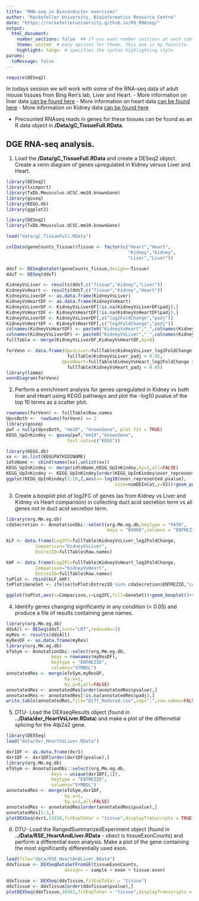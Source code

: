 ```yaml
---
title: "RNA-seq in Bioconductor exercises"
author: "Rockefeller University, Bioinformatics Resource Centre"
date: "https://rockefelleruniversity.github.io/RU_RNAseq/"
output: 
  html_document:
    number_sections: false  ## if you want number sections at each table header
    theme: united  # many options for theme, this one is my favorite.
    highlight: tango  # specifies the syntax highlighting style
params:
  toMessage: false    
---
```



```r
require(DESeq2)
```

In todays session we will work with some of the RNA-seq data of adult mouse tissues from Bing Ren's lab, Liver and Heart. 
- More information on liver data [can be found here ](https://www.encodeproject.org/experiments/ENCSR000CHB/)
- More information on heart data [can be found here ](https://www.encodeproject.org/experiments/ENCSR000CGZ/)
- More information on Kidney data [can be found here ](https://www.encodeproject.org/experiments/ENCSR000CGZ/)

- Precounted RNAseq reads in genes for these tissues can be found as an R data object in **/Data/gC_TissueFull.RData**.

## DGE RNA-seq analysis.

1. Load the **/Data/gC_TissueFull.RData** and create a DESeq2 object. Create a venn diagram of genes upregulated in Kidney versus Liver and Heart.

```r
library(DESeq2)
library(tximport)
library(TxDb.Mmusculus.UCSC.mm10.knownGene)
library(goseq)
library(KEGG.db)
library(ggplot2)
```

```r
library(DESeq2)
library(TxDb.Mmusculus.UCSC.mm10.knownGene)

load("data/gC_TissueFull.RData")

colData(geneCounts_Tissue)$Tissue <- factor(c("Heart","Heart",
                                              "Kidney","Kidney",
                                              "Liver","Liver"))

ddsT <- DESeqDataSet(geneCounts_Tissue,design=~Tissue)
ddsT <- DESeq(ddsT)

KidneyVsLiver <- results(ddsT,c("Tissue","Kidney","Liver"))
KidneyVsHeart <- results(ddsT,c("Tissue","Kidney","Heart"))
KidneyVsLiverDF <- as.data.frame(KidneyVsLiver)
KidneyVsHeartDF <- as.data.frame(KidneyVsHeart)
KidneyVsLiverDF <- KidneyVsLiverDF[!is.na(KidneyVsLiverDF$padj),]
KidneyVsHeartDF <- KidneyVsHeartDF[!is.na(KidneyVsHeartDF$padj),]
KidneyVsLiverDF <- KidneyVsLiverDF[,c("log2FoldChange","padj")]
KidneyVsHeartDF <- KidneyVsHeartDF[,c("log2FoldChange","padj")]
colnames(KidneyVsHeartDF) <- paste0("KidneyVsHeart","_",colnames(KidneyVsHeartDF))
colnames(KidneyVsLiverDF) <- paste0("KidneyVsLiver","_",colnames(KidneyVsLiverDF))
fullTable <- merge(KidneyVsLiverDF,KidneyVsHeartDF,by=0)

forVenn <- data.frame(UpvsLiver=fullTable$KidneyVsLiver_log2FoldChange > 0 &
                       fullTable$KidneyVsLiver_padj < 0.05,
                     UpvsHeart=fullTable$KidneyVsHeart_log2FoldChange > 0 &
                       fullTable$KidneyVsHeart_padj < 0.05)
library(limma)
vennDiagram(forVenn)
```

2. Perform a enrichment analysis for genes upregulated in Kidney vs both liver and Heart using KEGG pathways and plot the -log10 pvalue of the top 10 terms as a scatter plot.


```r
rownames(forVenn) <- fullTable$Row.names
UpvsBoth <-  rowSums(forVenn) == 2
library(goseq)
pwf = nullp(UpvsBoth, "mm10", "knownGene", plot.fit = TRUE)
KEGG_UpInKindey <- goseq(pwf,"mm10","knownGene",
                       test.cats=c("KEGG"))

library(KEGG.db)
xx <- as.list(KEGGPATHID2NAME)
idtoName <- cbind(names(xx),unlist(xx))
KEGG_UpInKindey <- merge(idtoName,KEGG_UpInKindey,by=1,all=FALSE)
KEGG_UpInKindey <- KEGG_UpInKindey[order(KEGG_UpInKindey$over_represented_pvalue),]
ggplot(KEGG_UpInKindey[1:10,],aes(x=-log10(over_represented_pvalue),
                                         size=numDEInCat,y=V2))+geom_point()+theme_bw()
```

3. Create a boxplot plot of log2FC of genes (as from Kidney vs Liver and Kidney vs Heart comparison) in collecting duct acid secretion term vs all genes not in duct acid secretion term.

```r

library(org.Mm.eg.db)
cdaSecretion <- AnnotationDbi::select(org.Mm.eg.db,keytype = "PATH",
                                      keys = "04966",columns = "ENTREZID")

kLF <- data.frame(Log2FC=fullTable$KidneyVsLiver_log2FoldChange,
           Comparison="KidneyVsLiver",
           EntrezID=fullTable$Row.names)

kHF <- data.frame(Log2FC=fullTable$KidneyVsHeart_log2FoldChange,
           Comparison="KidneyVsHeart",
           EntrezID=fullTable$Row.names)
toPlot <- rbind(kLF,kHF)
toPlot$GeneSet <- ifelse(toPlot$EntrezID %in% cdaSecretion$ENTREZID,"cdaSecretion","Other")

ggplot(toPlot,aes(x=Comparison,y=Log2FC,fill=GeneSet))+geom_boxplot()+theme_minimal()
```

4. Identify genes changing significantly in any condition (< 0.05) and produce a file of results containing gene names.

```r
library(org.Mm.eg.db)
ddsAll <- DESeq(ddsT,test="LRT",reduced=~1)
myRes <- results(ddsAll)
myResDF <- as.data.frame(myRes)
library(org.Mm.eg.db)
eToSym <- AnnotationDbi::select(org.Mm.eg.db,
                 keys = rownames(myResDF),
                 keytype = "ENTREZID",
                 columns="SYMBOL")
annotatedRes <- merge(eToSym,myResDF,
                      by.x=1,
                      by.y=0,all=FALSE)
annotatedRes <- annotatedRes[order(annotatedRes$pvalue),]
annotatedRes <- annotatedRes[!is.na(annotatedRes$padj),]
write.table(annotatedRes,file="Diff_Reduced.csv",sep=",",row.names=FALSE,quote=FALSE)
```



5. DTU-  Load the DEXseqResults object (found in **../Data/dxr_HeartVsLiver.RData**) and make a plot of the differnetial splicing for the Atp2a2 gene.

```r
library(DEXSeq)
load("data/dxr_HeartVsLiver.RData")

dxr1DF <- as.data.frame(dxr1)
dxr1DF <- dxr1DF[order(dxr1DF$pvalue),]
library(org.Mm.eg.db)
eToSym <- AnnotationDbi::select(org.Mm.eg.db,
                 keys = unique(dxr1DF[,1]),
                 keytype = "ENTREZID",
                 columns="SYMBOL")
annotatedRes <- merge(eToSym,dxr1DF,
                      by.x=1,
                      by.y=1,all=FALSE)
annotatedRes <- annotatedRes[order(annotatedRes$pvalue),]
annotatedRes[1:3,]
plotDEXSeq(dxr1,11938,fitExpToVar = "tissue",displayTranscripts = TRUE)
```


6. DTU-  Load the RangedSummarizedExperiment object (found in **../Data/RSE_HeartAndLiver.RData** - obect is tissueExonCounts) and perform a differential exon analysis. Make a plot of the gene containing the most significantly differentially used exon.

```r
load(file="data/RSE_HeartAndLiver.RData")
ddxTissue <- DEXSeqDataSetFromSE(tissueExonCounts,
                      design= ~ sample + exon + tissue:exon)

ddxTissue <- DEXSeq(ddxTissue,fitExpToVar = "tissue")
ddxTissue <- ddxTissue[order(ddxTissue$pvalue),]
plotDEXSeq(ddxTissue,16561,fitExpToVar = "tissue",displayTranscripts = TRUE)
```